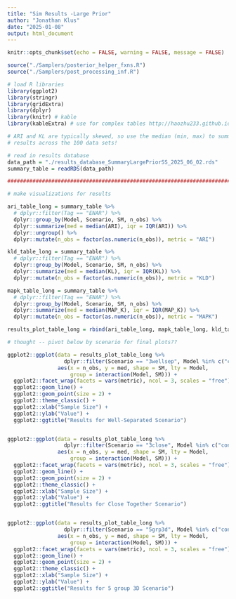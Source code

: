 ```yaml
---
title: "Sim Results -Large Prior"
author: "Jonathan Klus"
date: "2025-01-08"
output: html_document
---
```


```r
knitr::opts_chunk$set(echo = FALSE, warning = FALSE, message = FALSE)
```

```r
source("./Samplers/posterior_helper_fxns.R")
source("./Samplers/post_processing_inf.R")

# load R libraries
library(ggplot2)
library(stringr)
library(gridExtra)
library(dplyr)
library(knitr) # kable
library(kableExtra) # use for complex tables http://haozhu233.github.io/kableExtra/awesome_table_in_pdf.pdf

# ARI and KL are typically skewed, so use the median (min, max) to summarize
# results across the 100 data sets!

# read in results database
data_path = "./results_database_SummaryLargePriorSS_2025_06_02.rds"
summary_table = readRDS(data_path)

######################################################################################################

# make visualizations for results

ari_table_long = summary_table %>% 
  # dplyr::filter(Tag == "ENAR") %>%
  dplyr::group_by(Model, Scenario, SM, n_obs) %>%
  dplyr::summarize(med = median(ARI), iqr = IQR(ARI)) %>%
  dplyr::ungroup() %>%
  dplyr::mutate(n_obs = factor(as.numeric(n_obs)), metric = "ARI")

kld_table_long = summary_table %>% 
  # dplyr::filter(Tag == "ENAR") %>%
  dplyr::group_by(Model, Scenario, SM, n_obs) %>%
  dplyr::summarize(med = median(KL), iqr = IQR(KL)) %>%
  dplyr::mutate(n_obs = factor(as.numeric(n_obs)), metric = "KLD")

mapk_table_long = summary_table %>% 
  # dplyr::filter(Tag == "ENAR") %>%
  dplyr::group_by(Model, Scenario, SM, n_obs) %>%
  dplyr::summarize(med = median(MAP_K), iqr = IQR(MAP_K)) %>%
  dplyr::mutate(n_obs = factor(as.numeric(n_obs)), metric = "MAPK")

results_plot_table_long = rbind(ari_table_long, mapk_table_long, kld_table_long)

# thought -- pivot below by scenario for final plots??

ggplot2::ggplot(data = results_plot_table_long %>% 
                  dplyr::filter(Scenario == "3wellsep", Model %in% c("conjDEE", "conjDEV", "conjUVV")), 
                aes(x = n_obs, y = med, shape = SM, lty = Model, 
                    group = interaction(Model, SM))) +
  ggplot2::facet_wrap(facets = vars(metric), ncol = 3, scales = "free") +
  ggplot2::geom_line() + 
  ggplot2::geom_point(size = 2) +
  ggplot2::theme_classic() +
  ggplot2::xlab("Sample Size") +
  ggplot2::ylab("Value") +
  ggplot2::ggtitle("Results for Well-Separated Scenario")


ggplot2::ggplot(data = results_plot_table_long %>% 
                  dplyr::filter(Scenario == "3close", Model %in% c("conjDEE", "conjDEV", "conjUVV")), 
                aes(x = n_obs, y = med, shape = SM, lty = Model, 
                    group = interaction(Model, SM))) +
  ggplot2::facet_wrap(facets = vars(metric), ncol = 3, scales = "free") +
  ggplot2::geom_line() + 
  ggplot2::geom_point(size = 2) +
  ggplot2::theme_classic() +
  ggplot2::xlab("Sample Size") +
  ggplot2::ylab("Value") +
  ggplot2::ggtitle("Results for Close Together Scenario")


ggplot2::ggplot(data = results_plot_table_long %>% 
                  dplyr::filter(Scenario == "5grp3d", Model %in% c("conjDEE", "conjDEV", "conjUVV")), 
                aes(x = n_obs, y = med, shape = SM, lty = Model, 
                    group = interaction(Model, SM))) +
  ggplot2::facet_wrap(facets = vars(metric), ncol = 3, scales = "free") +
  ggplot2::geom_line() + 
  ggplot2::geom_point(size = 2) +
  ggplot2::theme_classic() +
  ggplot2::xlab("Sample Size") +
  ggplot2::ylab("Value") +
  ggplot2::ggtitle("Results for 5 group 3D Scenario")
```

